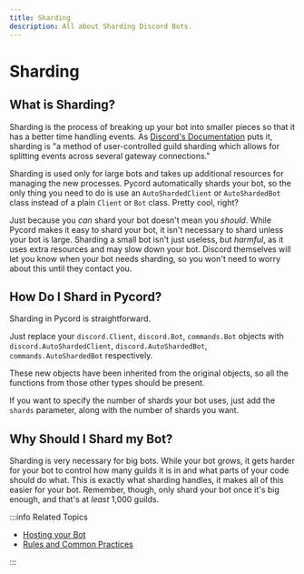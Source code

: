 ```yaml
---
title: Sharding
description: All about Sharding Discord Bots.
---
```


# Sharding

## What is Sharding?

Sharding is the process of breaking up your bot into smaller pieces so that it has a better time handling
events. As [Discord's Documentation](https://discord.com/developers/docs/topics/gateway#sharding) puts
it, sharding is "a method of user-controlled guild sharding which allows for splitting events across
several gateway connections."

Sharding is used only for large bots and takes up additional resources for managing the new processes.
Pycord automatically shards your bot, so the only thing you need to do is use an `AutoShardedClient`
or `AutoShardedBot` class instead of a plain `Client` or `Bot` class. Pretty cool, right?

Just because you *can* shard your bot doesn't mean you *should*. While Pycord makes it easy to shard
your bot, it isn't necessary to shard unless your bot is large. Sharding a small bot isn't
just useless, but *harmful*, as it uses extra resources and may slow down your bot. Discord
themselves will let you know when your bot needs sharding, so you won't need to worry about this until they contact you.

## How Do I Shard in Pycord?

Sharding in Pycord is straightforward.

Just replace your `discord.Client`, `discord.Bot`, `commands.Bot` objects
with `discord.AutoShardedClient`, `discord.AutoShardedBot`, `commands.AutoShardedBot` respectively.

These new objects have been inherited from the original objects, so all the functions from those other types should be present.

If you want to specify the number of shards your bot uses,
just add the `shards` parameter, along with the number of shards you want.

## Why Should I Shard my Bot?

Sharding is very necessary for big bots. While your bot grows, it gets harder for your bot to control
how many guilds it is in and what parts of your code should do what. This is exactly what sharding
handles, it makes all of this easier for your bot. Remember, though, only shard your bot once it's
big enough, and that's at *least* 1,000 guilds.

:::info Related Topics

* [Hosting your Bot](../Getting-Started/hosting-your-bot)
* [Rules and Common Practices](../Getting-Started/rules-and-common-practices)

:::
